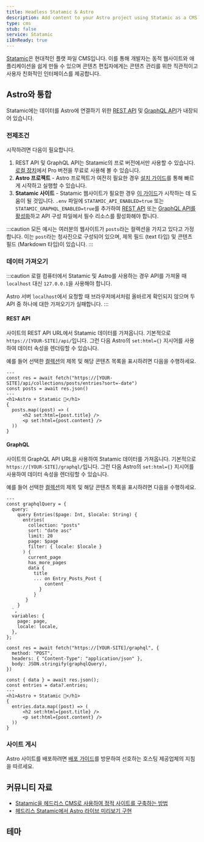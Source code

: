```yaml
---
title: Headless Statamic & Astro
description: Add content to your Astro project using Statamic as a CMS
type: cms
stub: false
service: Statamic
i18nReady: true
---
```



[Statamic](https://statamic.com/)은 현대적인 플랫 파일 CMS입니다. 이를 통해 개발자는 동적 웹사이트와 애플리케이션을 쉽게 만들 수 있으며 콘텐츠 편집자에게는 콘텐츠 관리를 위한 직관적이고 사용자 친화적인 인터페이스를 제공합니다.

## Astro와 통합

Statamic에는 데이터를 Astro에 연결하기 위한 [REST API](https://statamic.dev/rest-api) 및 [GraphQL API](https://statamic.dev/graphql)가 내장되어 있습니다.

### 전제조건

시작하려면 다음이 필요합니다.

1. REST API 및 GraphQL API는 Statamic의 프로 버전에서만 사용할 수 있습니다. [로컬 장치](https://statamic.dev/tips/how-to-enable-statamic-pro#trial-mode)에서 Pro 버전을 무료로 사용해 볼 수 있습니다.
2. **Astro 프로젝트** - Astro 프로젝트가 여전히 필요한 경우 [설치 가이드](/ko/install-and-setup/)를 통해 빠르게 시작하고 실행할 수 있습니다.
3. **Statamic 사이트** - Statamic 웹사이트가 필요한 경우 [이 가이드](https://statamic.dev/quick-start-guide)가 시작하는 데 도움이 될 것입니다.
`.env` 파일에 `STATAMIC_API_ENABLED=true` 또는 `STATAMIC_GRAPHQL_ENABLED=true`를 추가하여 [REST API](https://statamic.dev/rest-api#enable-the-api) 또는 [GraphQL API를 활성화](https://statamic.dev/graphql#enable-graphql)하고 API 구성 파일에서 필수 리소스를 활성화해야 합니다.

:::caution
모든 예시는 여러분의 웹사이트가 `posts`라는 컬렉션을 가지고 있다고 가정합니다. 이는 `post`라는 청사진으로 구성되어 있으며, 제목 필드 (text 타입) 및 콘텐츠 필드 (Markdown 타입)이 있습니다.
:::

### 데이터 가져오기

:::caution
로컬 컴퓨터에서 Statamic 및 Astro를 사용하는 경우 API를 가져올 때 `localhost` 대신 `127.0.0.1`을 사용해야 합니다.

Astro 서버 `localhost`에서 요청할 때 브라우저에서처럼 올바르게 확인되지 않으며 두 API 중 하나에 대한 가져오기가 실패합니다.
:::

#### REST API

사이트의 REST API URL에서 Statamic 데이터를 가져옵니다. 기본적으로 `https://[YOUR-SITE]/api/`입니다. 그런 다음 Astro의 `set:html={}` 지시어를 사용하여 데이터 속성을 렌더링할 수 있습니다.

예를 들어 선택한 [컬렉션](https://statamic.dev/collections)의 제목 및 해당 콘텐츠 목록을 표시하려면 다음을 수행하세요.

```astro title="src/pages/index.astro
---
const res = await fetch("https://[YOUR-SITE]/api/collections/posts/entries?sort=-date")
const posts = await res.json()
---
<h1>Astro + Statamic 🚀</h1>
{
  posts.map((post) => (
      <h2 set:html={post.title} />
      <p set:html={post.content} />
  ))
}
```

#### GraphQL

사이트의 GraphQL API URL을 사용하여 Statamic 데이터를 가져옵니다. 기본적으로 `https://[YOUR-SITE]/graphql/`입니다. 그런 다음 Astro의 `set:html={}` 지시어를 사용하여 데이터 속성을 렌더링할 수 있습니다.

예를 들어 선택한 [컬렉션](https://statamic.dev/collections)의 제목 및 해당 콘텐츠 목록을 표시하려면 다음을 수행하세요.

```astro title="src/pages/index.astro
---
const graphqlQuery = {
  query: `
    query Entries($page: Int, $locale: String) {
      entries(
        collection: "posts"
        sort: "date asc"
        limit: 20
        page: $page
        filter: { locale: $locale }
      ) {
        current_page
        has_more_pages
        data {
          title
          ... on Entry_Posts_Post {
              content
            }
          }
       }
    }
  `,
  variables: {
    page: page,
    locale: locale,
  },
};

const res = await fetch("https://[YOUR-SITE]/graphql", {
  method: "POST",
  headers: { "Content-Type": "application/json" },
  body: JSON.stringify(graphqlQuery),
})

const { data } = await res.json();
const entries = data?.entries;
---
<h1>Astro + Statamic 🚀</h1>
{
  entries.data.map((post) => (
      <h2 set:html={post.title} />
      <p set:html={post.content} />
  ))
}
```

### 사이트 게시

Astro 사이트를 배포하려면 [배포 가이드](/ko/guides/deploy/)를 방문하여 선호하는 호스팅 제공업체의 지침을 따르세요.

## 커뮤니티 자료

- [Statamic을 헤드리스 CMS로 사용하여 정적 사이트를 구축하는 방법](https://buddy.works/guides/statamic-rest-api)
- [헤드리스 Statamic에서 Astro 라이브 미리보기 구현](https://maciekpalmowski.dev/implementing-live-previews-in-headless-statamic-when-using-astro/)

## 테마

<Grid>
  <Card title="Creek" href="https://astro.build/themes/details/creek/" thumbnail="creek.png"/>
</Grid>
